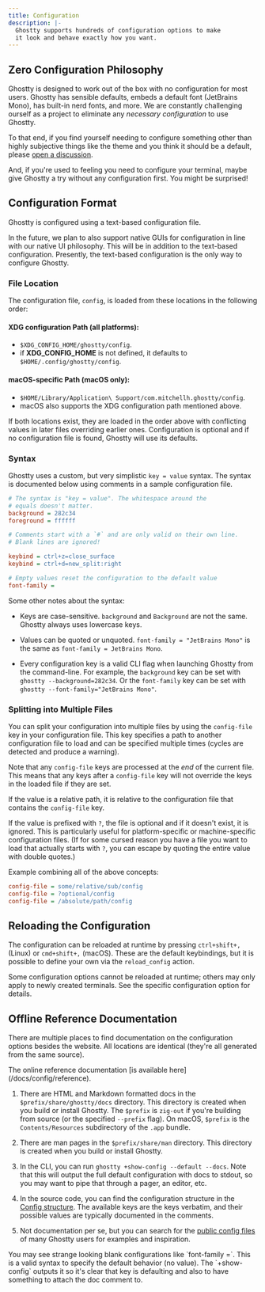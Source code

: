 ```yaml
---
title: Configuration
description: |-
  Ghostty supports hundreds of configuration options to make
  it look and behave exactly how you want.
---
```


## Zero Configuration Philosophy

Ghostty is designed to work out of the box with no configuration
for most users. Ghostty has sensible defaults, embeds a default
font (JetBrains Mono), has built-in nerd fonts, and more. We are
constantly challenging ourself as a project to eliminate any
_necessary configuration_ to use Ghostty.

To that end, if you find yourself needing to configure something
other than highly subjective things like the theme and you think
it should be a default, please
[open a discussion](https://github.com/ghostty-org/ghostty/discussions).

And, if you're used to feeling you need to configure your terminal,
maybe give Ghostty a try without any configuration first. You might
be surprised!

## Configuration Format

Ghostty is configured using a text-based configuration file.

<Note>
  In the future, we plan to also support native GUIs for
  configuration in line with our native UI philosophy. This will
  be in addition to the text-based configuration. Presently, the
  text-based configuration is the only way to configure Ghostty.
</Note>

### File Location

The configuration file, `config`, is loaded from these locations in the following order:

#### XDG configuration Path (all platforms):
- `$XDG_CONFIG_HOME/ghostty/config`.
- if **XDG_CONFIG_HOME** is not defined, it defaults to `$HOME/.config/ghostty/config`.
#### macOS-specific Path (macOS only):
- `$HOME/Library/Application\ Support/com.mitchellh.ghostty/config`.
- macOS also supports the XDG configuration path mentioned above.

If both locations exist, they are loaded in the order above
with conflicting values in later files overriding earlier ones.
Configuration is optional and if no configuration file is found,
Ghostty will use its defaults.

### Syntax

Ghostty uses a custom, but very simplistic `key = value` syntax.
The syntax is documented below using comments in a sample configuration
file.

```ini
# The syntax is "key = value". The whitespace around the
# equals doesn't matter.
background = 282c34
foreground = ffffff

# Comments start with a `#` and are only valid on their own line.
# Blank lines are ignored!

keybind = ctrl+z=close_surface
keybind = ctrl+d=new_split:right

# Empty values reset the configuration to the default value
font-family =
```

Some other notes about the syntax:

- Keys are case-sensitive. `background` and `Background` are not
  the same. Ghostty always uses lowercase keys.

- Values can be quoted or unquoted. `font-family = "JetBrains Mono"`
  is the same as `font-family = JetBrains Mono`.

- Every configuration key is a valid CLI flag when launching
  Ghostty from the command-line. For example, the `background`
  key can be set with `ghostty --background=282c34`. Or the
  `font-family` key can be set with `ghostty --font-family="JetBrains Mono"`.

### Splitting into Multiple Files

You can split your configuration into multiple files by using
the `config-file` key in your configuration file. This key specifies
a path to another configuration file to load and can be specified
multiple times (cycles are detected and produce a warning).

Note that any `config-file` keys are processed at the _end_ of the
current file. This means that any keys after a `config-file` key
will not override the keys in the loaded file if they are set.

If the value is a relative path, it is relative to the configuration
file that contains the `config-file` key.

If the value is prefixed with `?`, the file is optional and if it
doesn't exist, it is ignored. This is particularly useful for
platform-specific or machine-specific configuration files.
(If for some cursed reason you have a file you want to load
that actually starts with `?`, you can escape by quoting
the entire value with double quotes.)

Example combining all of the above concepts:

```ini
config-file = some/relative/sub/config
config-file = ?optional/config
config-file = /absolute/path/config
```

## Reloading the Configuration

The configuration can be reloaded at runtime by pressing
`ctrl+shift+,` (Linux) or `cmd+shift+,` (macOS). These are
the default keybindings, but it is possible to define your
own via the `reload_config` action.

<Note>
Some configuration options cannot be reloaded at runtime;
others may only apply to newly created terminals. See the
specific configuration option for details.
</Note>

## Offline Reference Documentation

There are multiple places to find documentation on the configuration
options besides the website. All locations are identical (they're all
generated from the same source).

<Tip>
The online reference documentation
[is available here](/docs/config/reference).
</Tip>

1. There are HTML and Markdown formatted docs in the
   `$prefix/share/ghostty/docs` directory. This directory is created
   when you build or install Ghostty. The `$prefix` is `zig-out` if you're
   building from source (or the specified `--prefix` flag). On macOS,
   `$prefix` is the `Contents/Resources` subdirectory of the `.app` bundle.

2. There are man pages in the `$prefix/share/man` directory. This directory
   is created when you build or install Ghostty.

3. In the CLI, you can run `ghostty +show-config --default --docs`.
   Note that this will output the full default configuration with docs to
   stdout, so you may want to pipe that through a pager, an editor, etc.

4. In the source code, you can find the configuration structure in the
   [Config structure](https://github.com/ghostty-org/ghostty/blob/main/src/config/Config.zig).
   The available keys are the keys verbatim, and their possible values are typically
   documented in the comments.

5. Not documentation per se, but you can search for the
   [public config files](https://github.com/search?q=path%3Aghostty%2Fconfig&type=code)
   of many Ghostty users for examples and inspiration.

<Note>
You may see strange looking blank configurations like `font-family =`. This
is a valid syntax to specify the default behavior (no value). The
`+show-config` outputs it so it's clear that key is defaulting and also
to have something to attach the doc comment to.
</Note>
